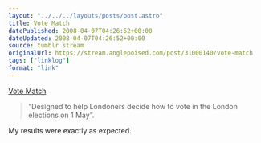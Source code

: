 ```yaml
---
layout: "../../../layouts/posts/post.astro"
title: Vote Match
datePublished: 2008-04-07T04:26:52+00:00
dateUpdated: 2008-04-07T04:26:52+00:00
source: tumblr stream
originalUrl: https://stream.anglepoised.com/post/31000140/vote-match
tags: ["linklog"]
format: "link"
---
```


[Vote Match][1]

> &ldquo;Designed to help Londoners decide how to vote in the London elections on 1 May&rdquo;.

My results were exactly as expected.

[1]: http://www.votematch.co.uk/
